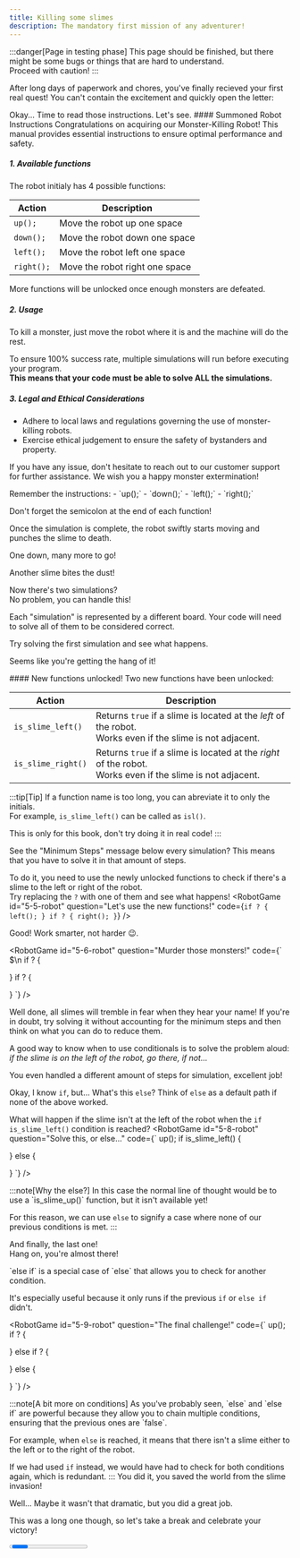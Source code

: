 ```yaml
---
title: Killing some slimes
description: The mandatory first mission of any adventurer!
---
```



:::danger[Page in testing phase]
This page should be finished, but there might be some bugs or things that are hard to understand.  
Proceed with caution!
:::

After long days of paperwork and chores, you've finally recieved your first real quest!
You can't contain the excitement and quickly open the letter:

<CodeQuestion
  id="5-1"
  code="read_quest(1);"
  editable={false}
  showLineNumbers={false}
/>

<Checkpoint id="5-1">
Okay... Time to read those instructions.  
Let's see.

<QuestionCard background="var(--color-paper)" border={false} rounded>
#### Summoned Robot Instructions
Congratulations on acquiring our Monster-Killing Robot!  
This manual provides essential instructions to ensure optimal performance and safety.

##### 1. Available functions
The robot initialy has 4 possible functions:

| Action     | Description                    |
| ---------- | ------------------------------ |
| `up();`    | Move the robot up one space    |
| `down();`  | Move the robot down one space  |
| `left();`  | Move the robot left one space  |
| `right();` | Move the robot right one space |

More functions will be unlocked once enough monsters are defeated.

##### 2. Usage
To kill a monster, just move the robot where it is and the machine will do the rest.

To ensure 100% success rate, multiple simulations will run before executing your program.  
**This means that your code must be able to solve ALL the simulations.**

##### 3. Legal and Ethical Considerations
- Adhere to local laws and regulations governing the use of monster-killing robots.
- Exercise ethical judgement to ensure the safety of bystanders and property.

If you have any issue, don't hesitate to reach out to our customer support for further assistance.
We wish you a happy monster extermination!
</QuestionCard>

<Hint>
Remember the instructions:
- `up();`
- `down();`
- `left();`
- `right();`

Don't forget the semicolon at the end of each function!
</Hint>

<RobotGame
  id="5-2-robot"
  question="Kill the slime!"
/>
</Checkpoint>

<Checkpoint id="5-2-robot">

Once the simulation is complete, the robot swiftly starts moving and punches the slime to death.

One down, many more to go!

<RobotGame
  id="5-3-robot"
  question="Kill another one!"
/>
</Checkpoint>

<Checkpoint id="5-3-robot">
Another slime bites the dust!

Now there's two simulations?  
No problem, you can handle this!

<Hint>
Each "simulation" is represented by a different board.  
Your code will need to solve all of them to be considered correct.

Try solving the first simulation and see what happens.
</Hint>
<RobotGame
  id="5-4-robot"
  question="Complete the simulations!"
/>
</Checkpoint>

<Checkpoint id="5-4-robot">

Seems like you're getting the hang of it!

<QuestionCard background="var(--color-paper)" border={false} rounded>
#### New functions unlocked!
Two new functions have been unlocked:

| Action             | Description                                                                                                    |
| ------------------ | -------------------------------------------------------------------------------------------------------------- |
| `is_slime_left()`  | Returns `true` if a slime is located at the *left* of the robot.<br/>Works even if the slime is not adjacent.  |
| `is_slime_right()` | Returns `true` if a slime is located at the *right* of the robot.<br/>Works even if the slime is not adjacent. |                                                                                    

:::tip[Tip]
If a function name is too long, you can abreviate it to only the initials.  
For example, `is_slime_left()` can be called as `isl()`.

This is only for this book, don't try doing it in real code!
:::
</QuestionCard>

<Hint>
See the "Minimum Steps" message below every simulation?  
This means that you have to solve it in that amount of steps.

To do it, you need to use the newly unlocked functions to check if there's a slime to the left or right of the robot.  
Try replacing the `?` with one of them and see what happens!
</Hint>
<RobotGame
id="5-5-robot"
question="Let's use the new functions!"
code={`
if ? {
  left();
}
if ? {
  right();
}
`}
/>
</Checkpoint>

<Checkpoint id="5-5-robot">
Good!  
Work smarter, not harder 😉.

<RobotGame 
id="5-6-robot"
question="Murder those monsters!"
code={`
$\\n
if ? {


}
if ? {


}
`}
/>
</Checkpoint>

<Checkpoint id="5-6-robot">
Well done, all slimes will tremble in fear when they hear your name!

<Hint>
If you're in doubt, try solving it without accounting for the minimum steps and then think on what you can do to reduce them.

A good way to know when to use conditionals is to solve the problem aloud:  
*if the slime is on the left of the robot, go there, if not...*
</Hint>
<RobotGame
id="5-7-robot"
question="Different minimum steps?"
/>
</Checkpoint>

<Checkpoint id="5-7-robot">
You even handled a different amount of steps for simulation, excellent job!

Okay, I know `if`, but... What's this `else`?
<Hint>
Think of `else` as a default path if none of the above worked.

What will happen if the slime isn't at the left of the robot when the `if is_slime_left()` condition is reached?
</Hint>
<RobotGame
id="5-8-robot"
question="Solve this, or else..."
code={`
up();
if is_slime_left() {
  
} else {
  
}
`}
/>
</Checkpoint>

<Checkpoint id="5-8-robot">
:::note[Why the else?]
In this case the normal line of thought would be to use a `is_slime_up()` function, but it isn't available yet!

For this reason, we can use `else` to signify a case where none of our previous conditions is met.
:::

And finally, the last one!  
Hang on, you're almost there!

<Hint>
`else if` is a special case of `else` that allows you to check for another condition.

It's especially useful because it only runs if the previous `if` or `else if` didn't.
</Hint>

<RobotGame
id="5-9-robot"
question="The final challenge!"
code={`
up();
if ? {

} else if ? {

} else {

}
`}
/>
</Checkpoint>

<Checkpoint id="5-9-robot">
:::note[A bit more on conditions]
As you've probably seen, `else` and `else if` are powerful because they allow you to chain multiple conditions, ensuring that the previous ones are `false`.

For example, when `else` is reached, it means that there isn't a slime either to the left or to the right of the robot.

If we had used `if` instead, we would have had to check for both conditions again, which is redundant.
:::
You did it, you saved the world from the slime invasion!

Well... Maybe it wasn't that dramatic, but you did a great job.

This was a long one though, so let's take a break and celebrate your victory!
</Checkpoint>

<Progress id="5" total={9} />